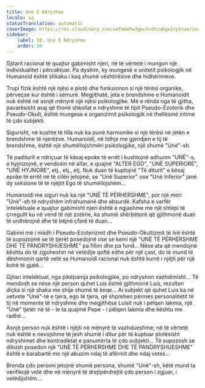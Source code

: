 ```yaml
---
title: Unë E Ndryshme
locale: sq
statusTranslation: automatic
coverImage: https://res.cloudinary.com/xmfm6mhw3gwctndtcubgx2rptnae/image/upload/v1740468922/small_cover_tratado_de_psicologia_revolucionaria_a4c0dca4e0.webp
sidebar:
    label: 10. Unë E Ndryshme
    order: 10
---
```

Gjitarit racional të quajtur gabimisht njeri, në të vërtetë i mungon një individualitet i përcaktuar. Pa dyshim, ky mungesë e unitetit psikologjik në Humanoid është shkaku i kaq shumë vështirësive dhe hidhërimeve.

Trupi fizik është një njësi e plotë dhe funksionon si një tërësi organike, përveçse kur është i sëmurë. Megjithatë, jeta e brendshme e Humanoidit nuk është në asnjë mënyrë një njësi psikologjike. Më e rënda nga të gjitha, pavarësisht asaj që thonë shkollat e ndryshme të tipit Pseudo-Ezoterik dhe Pseudo-Okult, është mungesa e organizimit psikologjik në thellësinë intime të çdo subjekti.

Sigurisht, në kushte të tilla nuk ka punë harmonike si një tërësi në jetën e brendshme të njerëzve. Humanoidi, në lidhje me gjendjen e tij të brendshme, është një shumëllojshmëri psikologjike, një shumë "Unë"-sh.

Të paditurit e ndriçuar të kësaj epoke të errët i kushtojnë adhurim "UNË"-s, e hyjnizojnë, e vendosin në altar, e quajnë "ALTER EGO", "UNË SUPERIORE", "UNË HYJNORE", etj., etj., etj. Nuk duan të kuptojnë "Të diturit" e kësaj epoke të errët në të cilën jetojmë, se "Unë Superior" ose "Unë Inferior" janë dy seksione të të njëjtit Ego të shumëllojshëm...

Humanoidi me siguri nuk ka një "UNË TË PËRHERSHME", por një mori "Unë"-sh të ndryshëm infrahumanë dhe absurdë. Kafsha e varfër intelektuale e quajtur gabimisht njeri është e ngjashme me një shtëpi të çrregullt ku në vend të një zotërie, ka shumë shërbëtorë që gjithmonë duan të urdhërojnë dhe të bëjnë çfarë të duan...

Gabimi më i madh i Pseudo-Ezoterizmit dhe Pseudo-Okultizmit të lirë është të supozojmë se të tjerët posedojnë ose se kemi një "UNË TË PËRHERSHME DHE TË PANDRYSHUESHME" pa fillim dhe pa fund... Nëse ata që mendojnë kështu do të zgjoheshin në vetëdije qoftë edhe për një çast, do të mund të dëshmonin qartë vetë se Humanoidi racional nuk është kurrë i njëjti për një kohë të gjatë...

Gjitari intelektual, nga pikëpamja psikologjike, po ndryshon vazhdimisht... Të mendosh se nëse një person quhet Luis është gjithmonë Luis, rezulton diçka si një shaka me shije shumë të keqe... Ai subjekt që quhet Luis ka në vetvete "Unë"-të e tjera, ego të tjera, që shprehen përmes personalitetit të tij në momente të ndryshme dhe megjithëse Luisit nuk i pëlqen lakmia, një "Unë" tjetër në të - le ta quajmë Pepe - i pëlqen lakmia dhe kështu me radhë...

Asnjë person nuk është i njëjti në mënyrë të vazhdueshme; në të vërtetë nuk është e nevojshme të jesh shumë i ditur për të kuptuar plotësisht ndryshimet dhe kontradiktat e panumërta të çdo subjekti... Të supozosh se dikush posedon një "UNË TË PËRHERSHME DHE TË PANDRYSHUESHME" është e barabartë me një abuzim ndaj të afërmit dhe ndaj vetes...

Brenda çdo personi jetojnë shumë persona, shumë "Unë"-sh, këtë mund ta verifikojë vetë dhe në mënyrë të drejtpërdrejtë çdo person i zgjuar, i vetëdijshëm...

